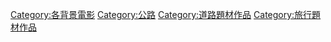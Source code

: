 {{catmore}}

[[Category:各背景電影|Category:各背景電影]]
[[Category:公路|Category:公路]]
[[Category:道路題材作品|Category:道路題材作品]]
[[Category:旅行題材作品|Category:旅行題材作品]]
